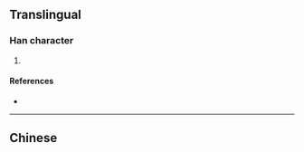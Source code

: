{{character info/new}}
==Translingual==

===Han character===
{{Han char|rn=86|rad=火|as=11|sn=15|four=|canj=FITF|ids=⿰火庶}}

# {{defn|Han|sort=火11}}

====References====
* {{Han ref|kx=0680.390|dkj=19350|dj=1092.150|hdz=32229.120|uh=71AB|ud=29099}}

----

==Chinese==
{{zh-see|炙|v}}